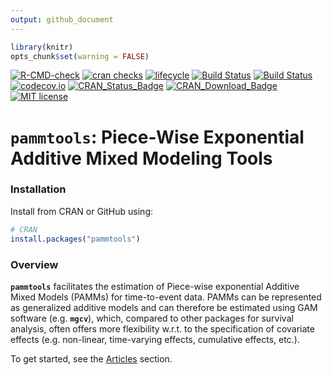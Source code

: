 ```yaml
---
output: github_document
---
```


```r
library(knitr)
opts_chunk$set(warning = FALSE)
```

<!-- badges: start -->

[![R-CMD-check](https://github.com/adibender/pammtools/workflows/R-CMD-check/badge.svg)](https://github.com/adibender/pammtools/actions)
[![cran
checks](https://cranchecks.info/badges/worst/pammtools)](https://cran.r-project.org/web/checks/check_results_pammtools.html)
[![lifecycle](https://lifecycle.r-lib.org/articles/figures/lifecycle-stable.svg)](https://lifecycle.r-lib.org/articles/stages.html)
[![Build
Status](https://travis-ci.org/adibender/pammtools.svg?branch=master)](https://travis-ci.org/adibender/pammtools)
[![Build
Status](https://ci.appveyor.com/api/projects/status/github/adibender/pammtools?branch=master&svg=true)](https://ci.appveyor.com/project/adibender/pammtools/branch/master)
[![codecov.io](https://codecov.io/github/adibender/pammtools/coverage.svg?branch=master)](https://codecov.io/github/adibender/pammtools/branch/master)
[![CRAN_Status_Badge](https://www.r-pkg.org/badges/version-ago/pammtools)](https://cran.r-project.org/package=pammtools)
[![CRAN_Download_Badge](https://cranlogs.r-pkg.org/badges/pammtools)](https://cran.r-project.org/package=pammtools)
[![MIT
license](http://img.shields.io/badge/license-MIT-brightgreen.svg)]( https://opensource.org/licenses/MIT)
<!-- badges: end -->

# **`pammtools`**: Piece-Wise Exponential Additive Mixed Modeling Tools


### Installation

Install from CRAN or GitHub using:

```r
# CRAN
install.packages("pammtools")
```

### Overview
**`pammtools`** facilitates the estimation of Piece-wise exponential Additive Mixed Models (PAMMs) for time-to-event data. PAMMs can be represented as generalized additive models and can therefore be estimated using GAM software (e.g. **`mgcv`**), which, compared to other packages for survival analysis, often offers more flexibility w.r.t. to the specification of covariate effects (e.g. non-linear, time-varying effects, cumulative effects, etc.).

To get started, see the [Articles](https://adibender.github.io/pammtools/articles/) section.


<!-- An overview over the packages functionality is given in

- Andreas Bender and Fabian Scheipl, "pammtools: Piece-wise exponential
Additive Mixed Modeling tools", arXiv eprint, 2018, https://arxiv.org/abs/1806.01042


For a tutorial-like introduction to PAMMs see:

  - Andreas Bender, Andreas Groll, and Fabian Scheipl, “A Generalized Additive Model Approach to Time-to-Event Analysis.” Statistical Modelling. https://doi.org/10.1177/1471082X17748083.


A general framework for the representation and estimation of cumulative effects
(or exposure-lag-response associations) is described in:

- Andreas Bender, Fabian Scheipl, Wolfgang Hartl, Andrew G Day, Helmut Küchenhoff, "Penalized estimation of complex, non-linear exposure-lag-response associations", Biostatistics, , kxy003, 2018, https://doi.org/10.1093/biostatistics/kxy003
 -->
